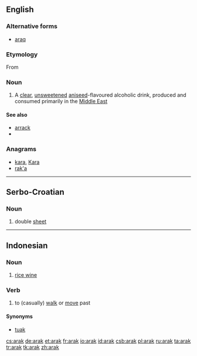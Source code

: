 ==English==

===Alternative forms===
* [[araq]]

===Etymology===

From {{etyl|ar}} {{term|lang=ar|sc=Arab|عرق}}

===Noun===
{{en-noun|-}}

# A [[clear]], [[unsweetened]] [[aniseed]]-flavoured alcoholic drink, produced and consumed primarily in the [[Middle East]]

====See also====
* [[arrack]]
* {{pedialite|Arak (distilled beverage)}}

===Anagrams===
* [[kara#English|kara]], [[Kara#English|Kara]]
* [[rak'a#English|rak'a]]

----

==Serbo-Croatian==
{{rfc-auto}}

===Noun===
{{hr-noun|m}}

# double [[sheet]]

----

==Indonesian==

===Noun===
{{id-noun}}

# [[rice wine]]

===Verb===
{{id-verb}}

# to (casually) [[walk]] or [[move]] past

====Synonyms====
* [[tuak]]

[[cs:arak]]
[[de:arak]]
[[et:arak]]
[[fr:arak]]
[[io:arak]]
[[id:arak]]
[[csb:arak]]
[[pl:arak]]
[[ru:arak]]
[[ta:arak]]
[[tr:arak]]
[[tk:arak]]
[[zh:arak]]